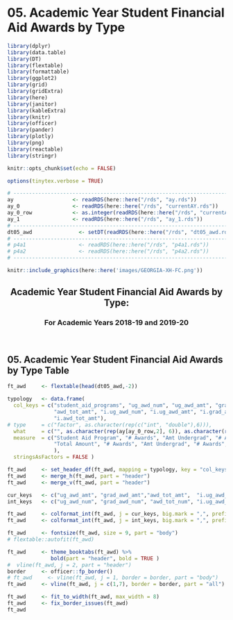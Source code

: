 # 05. Academic Year Student Financial Aid Awards by Type {#intro}

```r
library(dplyr)
library(data.table)
library(DT)
library(flextable)
library(formattable)
library(ggplot2)
library(grid)
library(gridExtra)
library(here)
library(janitor)
library(kableExtra)
library(knitr)
library(officer)
library(pander)
library(plotly)
library(png)
library(reactable)
library(stringr)
```

```r
knitr::opts_chunk$set(echo = FALSE)
```

```r
options(tinytex.verbose = TRUE)
```

```r
# ------------------------------------------------------------------------------
ay                   <- readRDS(here::here("/rds", "ay.rds"))
ay_0                 <- readRDS(here::here("/rds", "currentAY.rds"))
ay_0_row             <- as.integer(readRDS(here::here("/rds", "currentAY_row.rds")))
ay_1                 <- readRDS(here::here("/rds", "ay_1.rds"))
# ------------------------------------------------------------------------------
dt05_awd               <- setDT(readRDS(here::here("/rds", "dt05_awd.rds")))
# ------------------------------------------------------------------------------
# p4a1                 <- readRDS(here::here("/rds", "p4a1.rds"))
# p4a2                 <- readRDS(here::here("/rds", "p4a2.rds"))
# ------------------------------------------------------------------------------
```

```r
knitr::include_graphics(here::here('images/GEORGIA-XH-FC.png'))
```

<h2><center><b>Academic Year Student Financial Aid Awards by Type:</b></center></h2>
<h3><center><b>For Academic Years 2018-19 and 2019-20</b></center></h3>
<br>
<!-- ## For Academic Years 2018-19 and 2017-18 -->

\newpage
\blandscape

## 05. Academic Year Student Financial Aid Awards by Type Table
```r
ft_awd     <- flextable(head(dt05_awd,-2))

typology   <- data.frame(
  col_keys = c("student_aid_programs", "ug_awd_num", "ug_awd_amt", "grad_awd_num", "grad_awd_amt", "awd_tot_num", 
               "awd_tot_amt", "i.ug_awd_num", "i.ug_awd_amt", "i.grad_awd_num", "i.grad_awd_amt", "i.awd_tot_num",
               "i.awd_tot_amt"),
# type     = c("factor", as.character(rep(c("int", "double"),6))),
  what     = c("", as.character(rep(ay[ay_0_row,2], 6)), as.character(rep(ay[ay_0_row - 1,2], 6))),
  measure  = c("Student Aid Program", "# Awards", "Amt Undergrad", "# Awards", "Amt Undergrad", "Total # Awards",
               "Total Amount", "# Awards", "Amt Undergrad", "# Awards", "Amt Undergrad", "Total # Awards", "Total Amount"
               ),
  stringsAsFactors = FALSE )

ft_awd     <- set_header_df(ft_awd, mapping = typology, key = "col_keys" )
ft_awd     <- merge_h(ft_awd, part = "header")
ft_awd     <- merge_v(ft_awd, part = "header")

cur_keys   <- c("ug_awd_amt", "grad_awd_amt","awd_tot_amt",  "i.ug_awd_amt", "i.grad_awd_amt", "i.awd_tot_amt")
int_keys   <- c("ug_awd_num", "grad_awd_num", "awd_tot_num", "i.ug_awd_num", "i.grad_awd_num", "i.awd_tot_num")

ft_awd     <- colformat_int(ft_awd, j = cur_keys, big.mark = ",", prefix = "$")
ft_awd     <- colformat_int(ft_awd, j = int_keys, big.mark = ",", prefix = "")

ft_awd     <- fontsize(ft_awd, size = 9, part = "body")
# flextable::autofit(ft_awd)

ft_awd     <- theme_booktabs(ft_awd) %>%
              bold(part = "header", bold = TRUE )
#  vline(ft_awd, j = 2, part = "header")
border     <- officer::fp_border()
# ft_awd     <- vline(ft_awd, j = 1, border = border, part = "body")
ft_awd     <- vline(ft_awd, j = c(1,7), border = border, part = "all")

ft_awd     <- fit_to_width(ft_awd, max_width = 8)
ft_awd     <- fix_border_issues(ft_awd)
ft_awd
```
\elandscape

```{=openxml}
<w:p><w:r><w:br w:type="page"/></w:r></w:p>
```